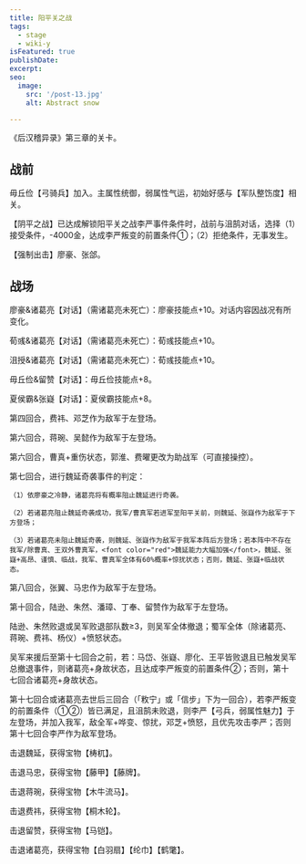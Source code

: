 ```yaml
---
title: 阳平关之战
tags:
  - stage
  - wiki-y
isFeatured: true
publishDate: 
excerpt: 
seo:
  image:
    src: '/post-13.jpg'
    alt: Abstract snow

---
```



《后汉稽异录》第三章的关卡。

<h2  class='section-title'>战前</h2>

毋丘俭【弓骑兵】加入。主属性统御，弱属性气运，初始好感与【军队整饬度】相关。

【阴平之战】已达成解锁阳平关之战李严事件条件时，战前与沮鹄对话，选择（1）接受条件，-4000金，达成李严叛变的前置条件①；（2）拒绝条件，无事发生。

【强制出击】廖豪、张郃。

<h2  class='section-title'>战场</h2>

廖豪&诸葛亮【对话】（需诸葛亮未死亡）：廖豪技能点+10。对话内容因战况有所变化。

荀彧&诸葛亮【对话】（需诸葛亮未死亡）：荀彧技能点+10。

沮授&诸葛亮【对话】（需诸葛亮未死亡）：荀彧技能点+10。

毋丘俭&留赞【对话】：毋丘俭技能点+8。

夏侯霸&张嶷【对话】：夏侯霸技能点+8。

第四回合，费祎、邓芝作为敌军于左登场。

第六回合，蒋琬、吴懿作为敌军于左登场。

第六回合，曹真+重伤状态，郭淮、费曜更改为助战军（可直接操控）。

第七回合，进行魏延奇袭事件的判定：

	（1）依廖豪之冷静，诸葛亮将有概率阻止魏延进行奇袭。

	（2）若诸葛亮阻止魏延奇袭成功，我军/曹真军若进军至阳平关前，则魏延、张嶷作为敌军于下方登场；

	（3）若诸葛亮未阻止魏延奇袭，则魏延、张嶷作为敌军于我军本阵后方登场；若本阵中不存在我军/除曹真、王双外曹真军，<font color="red">魏延能力大幅加强</font>，魏延、张嶷+高昂、谨慎、临战，我军、曹真军全体有60%概率+惊扰状态；否则，魏延、张嶷+临战状态。

第八回合，张翼、马忠作为敌军于左登场。

第十回合，陆逊、朱然、潘璋、丁奉、留赞作为敌军于左登场。

陆逊、朱然败退或吴军败退部队数≥3，则吴军全体撤退；蜀军全体（除诸葛亮、蒋琬、费祎、杨仪）+愤怒状态。

吴军来援后至第十七回合之前，若：马岱、张嶷、廖化、王平皆败退且已触发吴军总撤退事件，则诸葛亮+身故状态，且达成李严叛变的前置条件②；否则，第十七回合诸葛亮+身故状态。

第十七回合或诸葛亮去世后三回合（「敉宁」或「信步」下为一回合），若李严叛变的前置条件（①②）皆已满足，且沮鹄未败退，则李严【弓兵，弱属性魅力】于左登场，并加入我军，敌全军+哗变、惊扰，邓芝+愤怒，且优先攻击李严；否则第十七回合李严作为敌军登场。

击退魏延，获得宝物【梼杌】。

击退马忠，获得宝物【藤甲】【藤牌】。

击退蒋琬，获得宝物【木牛流马】。

击退费祎，获得宝物【桐木轮】。

击退留赞，获得宝物【马铠】。

击退诸葛亮，获得宝物【白羽扇】【纶巾】【鹤氅】。

